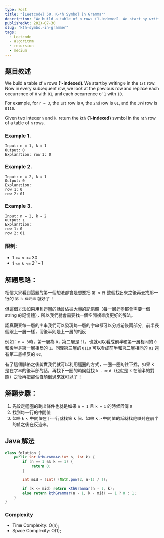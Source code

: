 ```yaml
---
type: Post
title: "[Leetcode] 50. K-th Symbol in Grammar"
description: "We build a table of n rows (1-indexed). We start by writing 0 in the 1st row. Now in every subsequent row, we look at the previous row and replace each occurrence of 0 with 01, and each occurrence of 1 with 10."
publishedAt: 2023-07-30
slug: "kth-symbol-in-grammer"
tags:
  - Leetcode
  - algorithm
  - recursion
  - medium
---
```


## 題目敘述

We build a table of `n` rows **(1-indexed)**. We start by writing `0` in the `1st` row. Now in every subsequent row, we look at the previous row and replace each occurrence of `0` with `01`, and each occurrence of `1` with `10`.

For example, for `n = 3`, the `1st` row is `0`, the `2nd` row is `01`, and the `3rd` row is `0110`.

Given two integer `n` and `k`, return the `kth` **(1-indexed)** symbol in the `nth` row of a table of `n` rows.

### Example 1.

```
Input: n = 1, k = 1
Output: 0
Explanation: row 1: 0
```

### Example 2.

```
Input: n = 2, k = 1
Output: 0
Explanation:
row 1: 0
row 2: 01
```

### Example 3.

```
Input: n = 2, k = 2
Output: 1
Explanation:
row 1: 0
row 2: 01
```

### 限制:

- 1 `<= n <=` 30
- 1 `<= k <=` $2^n - 1$

## 解題思路：

相信大家看到這題的第一個想法都會是想要把 `第 n 行` 整個找出來之後再去找那一行的 `第 k 個元素` 就好了！

但這個方法如果用到迴圈的話會佔據大量的記憶體（每一層迴圈都會需要一個 string 的記憶體），所以我們就會需要找一個空間複雜度更好的解法。

認真觀察每一層的字串我們可以發現每一層的字串都可以分成前後兩部分，前半長個跟上一層一樣，而後半則是上一層的相反

例如：`n = 3`時，第一層為 `0`，第二層是 `01`，也就可以看成前半和第一層相同的 `0` 和後半是第一層相反的 `1`。同理第三層的 `0110` 可以看成前半和第二層相同的 `01` 還有第二層相反的 `02`。

有了這個脈絡之後其實我們就可以利用迴圈的方式，一圈一圈的往下找，如果 k 是在字串的後半部的話，再找下一圈的時候就找 `k - mid`（也就是 k 在前半的對照）之後再把那個值顛倒過來就可以了！

## 解題步驟：

1. 先設定迴圈的跳出條件也就是如果 `n = 1` 且 `k = 1` 的時候回傳 `0`
2. 找到每一行的中間值
3. 如果 k < 中間值在下一行就找第 k 個，如果 k > 中間值的話就找他映射在前半的值之後在反過來。

## Java 解法

```java
class Solution {
    public int kthGrammar(int n, int k) {
        if (n == 1 && k == 1) {
            return 0;
        }

        int mid = (int) (Math.pow(2, n-1) / 2);

        if (k <= mid) return kthGrammar(n - 1, k);
        else return kthGrammar(n - 1, k - mid) == 1 ? 0 : 1;
    }
}
```

### Complexity

- Time Complexity: O(n);
- Space Complexity: O(1);
